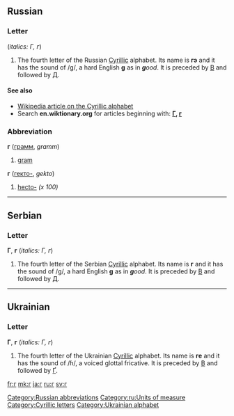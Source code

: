 {{wikipedia|Ge (Cyrillic)}}
{{also|г.|Г|ғ|Ғ|ґ|Ґ|r}}
{{also|Appendix:Variations of "g"}}
==Russian==

===Letter===
{{infl|ru|letter|lower case||upper case|Г}} (''italics: Г, г'')

# The fourth letter of the Russian [[Cyrillic]] alphabet. Its name is '''гэ''' {{IPAchar|(gɛ)}} and it has the sound of /g/, a hard English '''g''' as in '''''g'''ood''. It is preceded by [[в|В]] and followed by [[д|Д]].

====See also====
* [[w:Cyrillic alphabet|Wikipedia article on the Cyrillic alphabet]]
* Search '''en.wiktionary.org''' for articles beginning with: '''[http://en.wiktionary.org/w/index.php?title=Special%3AAllpages&from=%D0%93&namespace=0 Г], [http://en.wiktionary.org/w/index.php?title=Special%3AAllpages&from=%D0%B3&namespace=0 г]'''

===Abbreviation===
'''г''' ([[грамм]], ''gramm'')

# [[gram]]

'''г''' ([[гекто-]], ''gekto'')

# [[hecto-]] ''(x 100)''

[[Category:Russian abbreviations]]
[[Category:ru:Units of measure]]

----

==Serbian==

===Letter===
'''Г''', '''г''' (''italics: Г, г'')

# The fourth letter of the Serbian [[Cyrillic]] alphabet. Its name is '''г''' {{IPAchar|(gɛ)}} and it has the sound of /g/, a hard English '''g''' as in '''''g'''ood''. It is preceded by [[в|В]] and followed by [[д|Д]].

----

==Ukrainian==

===Letter===
'''Г''', '''г''' (''italics: Г, г'')

# The fourth letter of the Ukrainian [[Cyrillic]] alphabet. Its name is '''ге''' {{IPAchar|(ɦɛ)}} and it has the sound of /ɦ/, a voiced glottal fricative. It is preceded by [[в|В]] and followed by [[ґ|Ґ]].

[[Category:Cyrillic letters]]
[[Category:Ukrainian alphabet]]

[[fr:г]]
[[mk:г]]
[[ja:г]]
[[ru:г]]
[[sv:г]]